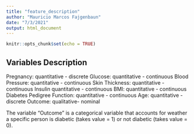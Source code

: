 ```yaml
---
title: "feature_description"
author: "Mauricio Marcos Fajgenbaun"
date: "7/3/2021"
output: html_document
---
```


```r
knitr::opts_chunk$set(echo = TRUE)
```

##  Variables Description

Pregnancy: quantitative - discrete
Glucose: quantitative - continuous
Blood Pressure: quantitative - continuous
Skin Thickness: quantitative - continuous
Insulin quantitative - continuous
BMI: quantitative - continuous
Diabetes Pedigree Function: quantitative - continuous
Age: quantitative - discrete
Outcome: qualitative- nominal

The variable “Outcome” is a categorical variable that accounts for weather a specific person is diabetic (takes value = 1) or not diabetic (takes value = 0). 
